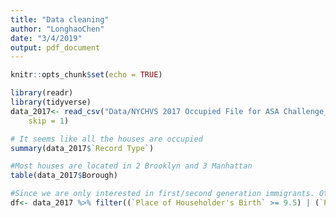 ```yaml
---
title: "Data cleaning"
author: "LonghaoChen"
date: "3/4/2019"
output: pdf_document
---
```


```r
knitr::opts_chunk$set(echo = TRUE)
```


```r
library(readr)
library(tidyverse)
data_2017<- read_csv("Data/NYCHVS 2017 Occupied File for ASA Challenge_CSV.csv", 
    skip = 1)

# It seems like all the houses are occupied
summary(data_2017$`Record Type`) 

#Most houses are located in 2 Brooklyn and 3 Manhattan
table(data_2017$Borough)

#Since we are only interested in first/second generation immigrants. Other obervations are ruled out from the data. Here if the code is greater than 9, that means the person is born outside of united states.
df<- data_2017 %>% filter((`Place of Householder's Birth` >= 9.5) | (`Place of Householder's Father's Birth` >= 9.5)|`Place of Householder's Mother's Birth` >= 9.5)

```

